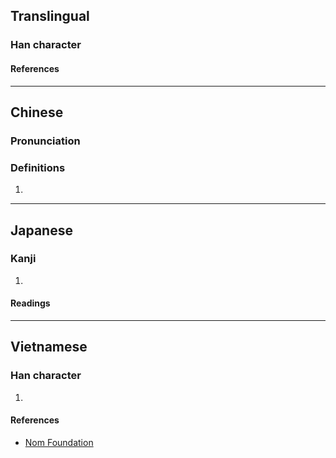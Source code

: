 {{character info/new}}
==Translingual==

===Han character===
{{Han char|rn=38|rad=女|as=12|sn=15|four=44427|canj=VNLB|ids=⿰女隋}}

====References====
{{Han ref|kx=0270.390|dkj=06706|dj=0538.350|hdz=21078.120|uh=5AF7}}

----

==Chinese==
{{zh-forms|alt=媠}}

===Pronunciation===
{{zh-pron
|m=tuǒ
|c=to5
|h=pfs=
|md=
|mn=
|w=
|mc=y
|oc=y
|cat=
}}

===Definitions===
{{zh-hanzi}}

# {{rfdef|zh}}

----

==Japanese==

===Kanji===
{{ja-kanji|grade=|rs=女12}}

# {{rfdef|ja|sort=女12}}

====Readings====
{{ja-readings
|goon=だ, た
|kanon=た
|kun=うつく-し.い, みめよ-い
}}

----

==Vietnamese==

===Han character===
{{vi-readings|rs=女12|reading=rể}}

# {{rfdef|vi|sort=女12}}

====References====
* [http://nomfoundation.org/common/nom_details.php?codepoint=5af7 Nom Foundation]